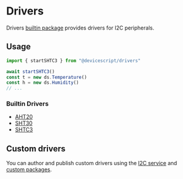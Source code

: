 # Drivers

Drivers [builtin package](/developer/builtin-packages) provides drivers for I2C peripherals.

## Usage

```ts
import { startSHTC3 } from "@devicescript/drivers"

await startSHTC3()
const t = new ds.Temperature()
const h = new ds.Humidity()
// ...
```

### Builtin Drivers

-   [AHT20](./drivers/aht20)
-   [SHT30](./driverse/sht30)
-   [SHTC3](./drivers/shtc3)

## Custom drivers

You can author and publish custom drivers using the [I2C service](./i2c) and [custom packages](./packages).
